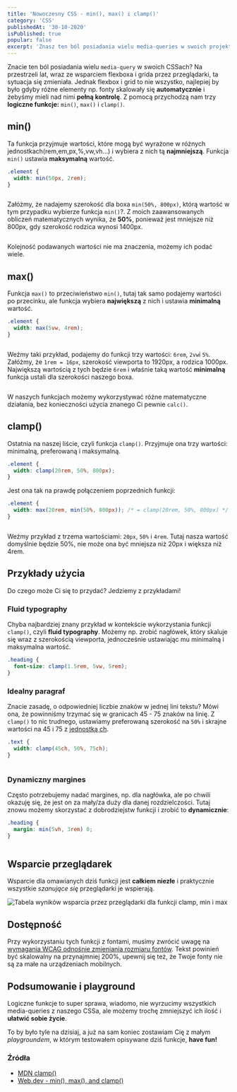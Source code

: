 ```yaml
---
title: 'Nowoczesny CSS - min(), max() i clamp()'
category: 'CSS'
publishedAt: '30-10-2020'
isPublished: true
popular: false
excerpt: 'Znasz ten ból posiadania wielu media-queries w swoich projektach? A co jeśli bym Ci powiedział, że można to zmienić? Zobacz jak działają funkcje logiczne w CSS i jak pomagają nam tworzyć responsywne layouty.'
---
```


Znacie ten ból posiadania wielu `media-query` w swoich CSSach? Na przestrzeli lat, wraz ze wsparciem flexboxa i grida przez przeglądarki, ta sytuacja się zmieniała. Jednak flexbox i grid to nie wszystko, najlepiej by było gdyby różne elementy np. fonty skalowały się **automatycznie** i żebyśmy mieli nad nimi **pełną kontrolę**. Z pomocą przychodzą nam trzy **logiczne funkcje:** `min()`, `max()` i `clamp()`.

## min()

Ta funkcja przyjmuje wartości, które mogą być wyrażone w różnych jednostkach(rem,em,px,%,vw,vh...) i wybiera z nich tą **najmniejszą**. Funkcja `min()` ustawia **maksymalną** wartość.

```css
.element {
  width: min(50px, 2rem);
}
```

<Image src="/images/css-fluid-typography/min-fn-1.png" alt="" />

Załóżmy, że nadajemy szerokość dla boxa `min(50%, 800px)`, którą wartość w tym przypadku wybierze funkcja `min()`?. Z moich zaawansowanych obliczeń matematycznych wynika, że **50%**, ponieważ jest mniejsze niż 800px, gdy szerokość rodzica wynosi 1400px.

<Image src="/images/css-fluid-typography/min-fn-2.png" alt="" />

Kolejność podawanych wartości nie ma znaczenia, możemy ich podać wiele.

## max()

Funkcja `max()` to przeciwieństwo `min()`, tutaj tak samo podajemy wartości po przecinku, ale funkcja wybiera **największą** z nich i ustawia **minimalną** wartość.

```css
.element {
  width: max(5vw, 4rem);
}
```

<Image src="/images/css-fluid-typography/max-fn-1.png" alt="" />

Weźmy taki przykład, podajemy do funkcji trzy wartości: `6rem`, `2vw`i `5%`. Załóżmy, że `1rem = 16px`, szerokość viewporta to 1920px, a rodzica 1000px. Największą wartością z tych będzie `6rem` i właśnie taką wartość **minimalną** funkcja ustali dla szerokości naszego boxa.

<Image src="/images/css-fluid-typography/max-fn-2.png" alt="" />

W naszych funkcjach możemy wykorzystywać różne matematyczne działania, bez konieczności użycia znanego Ci pewnie `calc()`.

## clamp()

Ostatnia na naszej liście, czyli funkcja `clamp()`. Przyjmuje ona trzy wartości: minimalną, preferowaną i maksymalną.

```css
.element {
  width: clamp(20rem, 50%, 800px);
}
```

Jest ona tak na prawdę połączeniem poprzednich funkcji:

```css
.element {
  width: max(20rem, min(50%, 800px)); /* = clamp(20rem, 50%, 800px) */
}
```

<Image src="/images/css-fluid-typography/clamp-fn-1.png" alt="" />

Weźmy przykład z trzema wartościami: `20px`, `50%` i `4rem`. Tutaj nasza wartość domyślnie będzie 50%, nie może ona być mniejsza niż 20px i większa niż 4rem.

## Przykłady użycia

Do czego może Ci się to przydać? Jedziemy z przykładami!

### Fluid typography

Chyba najbardziej znany przykład w kontekście wykorzystania funkcji `clamp()`, czyli **fluid typography**. Możemy np. zrobić nagłówek, który skaluje się wraz z szerokością viewporta, jednocześnie ustawiając mu minimalną i maksymalna wartość.

```css
.heading {
  font-size: clamp(1.5rem, 5vw, 5rem);
}
```

<Player url="/images/css-fluid-typography/fluid-1.mp4" label="" />

### Idealny paragraf

Znacie zasadę, o odpowiedniej liczbie znaków w jednej lini tekstu? Mówi ona, że powinniśmy trzymać się w granicach 45 - 75 znaków na linię. Z `clamp()` to nic trudnego, ustawiamy preferowaną szerokość na `50%` i skrajne wartości na 45 i 75 z [jednostką ch](https://developer.mozilla.org/en-US/docs/Web/CSS/length).

```css
.text {
  width: clamp(45ch, 50%, 75ch);
}
```

<Image src="/images/css-fluid-typography/clamp-paragraph.png" alt="" />

### Dynamiczny margines

Często potrzebujemy nadać margines, np. dla nagłówka, ale po chwili okazuję się, że jest on za mały/za duży dla danej rozdzielczości. Tutaj znowu możemy skorzystać z dobrodziejstw funkcji i zrobić to **dynamicznie**:

```css
.heading {
  margin: min(5vh, 3rem) 0;
}
```

<Image src="/images/css-fluid-typography/clamp-margin.png" alt="" />

## Wsparcie przeglądarek

Wsparcie dla omawianych dziś funkcji jest **całkiem niezłe** i praktycznie wszystkie _szanujące się_ przeglądarki je wspierają.

<Image
  src="/images/css-fluid-typography/clamp-wsparcie.png"
  alt="Tabela wyników wsparcia przez przeglądarki dla funkcji clamp, min i max"
/>

## Dostępność

Przy wykorzystaniu tych funkcji z fontami, musimy zwrócić uwagę na [wymagania WCAG odnośnie zmieniania rozmiaru fontów](https://www.w3.org/TR/UNDERSTANDING-WCAG20/visual-audio-contrast-scale.html). Tekst powinień być skalowalny na przynajmniej 200%, upewnij się też, że Twoje fonty nie są za małe na urządzeniach mobilnych.

## Podsumowanie i playground

Logiczne funkcje to super sprawa, wiadomo, nie wyrzucimy wszystkich media-queries z naszego CSSa, ale możemy trochę zmniejszyć ich ilość i **ułatwić sobie życie**.

To by było tyle na dzisiaj, a już na sam koniec zostawiam Cię z małym _playgroundem_, w którym testowałem opisywane dziś funkcje, **have fun!**

### Źródła

- [MDN clamp()](<https://developer.mozilla.org/en-US/docs/Web/CSS/clamp()>)
- [Web.dev - min(), max(), and clamp()](https://web.dev/min-max-clamp/)
